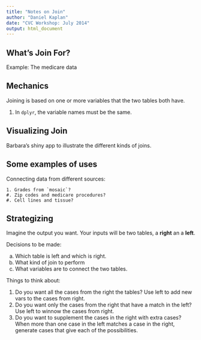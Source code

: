 ```yaml
---
title: "Notes on Join"
author: "Daniel Kaplan"
date: "CVC Workshop: July 2014"
output: html_document
---
```


## What's Join For?

Example: The medicare data

## Mechanics

Joining is based on one or more variables that the two tables both have.  

1. In `dplyr`, the variable names must be the same.

## Visualizing Join

Barbara's shiny app to illustrate the different kinds of joins.

## Some examples of uses

Connecting data from different sources: 

    1. Grades from `mosaic`?
    #. Zip codes and medicare procedures?
    #. Cell lines and tissue?

## Strategizing

Imagine the output you want. Your inputs will be two tables, a **right** an a **left**.

Decisions to be made:

a. Which table is left and which is right.
#. What kind of join to perform
#. What variables are to connect the two tables.

Things to think about:

1. Do you want all the cases from the right the tables?
    Use left to add new vars to the cases from right.
#. Do you want only the cases from the right that have a match in the left?
    Use left to winnow the cases from right.
#. Do you want to supplement the cases in the right with extra cases?
    When more than one case in the left matches a case in the right, generate cases that give each of the possibilities.
